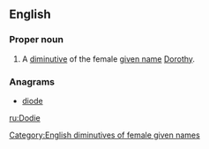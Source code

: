 ==English==

===Proper noun===
{{en-proper noun}}

# A [[diminutive]] of the female [[given name]] [[Dorothy]].

===Anagrams===
* [[diode#English|diode]]

[[Category:English diminutives of female given names]]

[[ru:Dodie]]